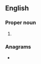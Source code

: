 ==English==

===Proper noun===
{{en-proper noun}}

# {{initialism of|[[royal|Royal]] [[automobile|Automobile]] [[club|Club]] of [[Queensland]]|lang=en}}

===Anagrams===
* {{anagrams|en|Q-car}}